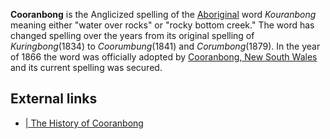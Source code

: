 {{otheruses}}

'''Cooranbong''' is the Anglicized spelling of the [[Indigenous Australians|Aboriginal]] word ''Kouranbong'' meaning either "water over rocks" or "rocky bottom creek." The word has changed spelling over the years from its original spelling of ''Kuringbong''(1834) to ''Coorumbung''(1841) and ''Corumbong''(1879). In the year of 1866 the word was officially adopted by [[Cooranbong, New South Wales]] and its current spelling was secured.

==External links==
*[http://www.lakemac.infohunt.nsw.gov.au/library/lhist/suburb/lmp&p/cooranbong.htm | The History of Cooranbong]
{{vocab-stub}}